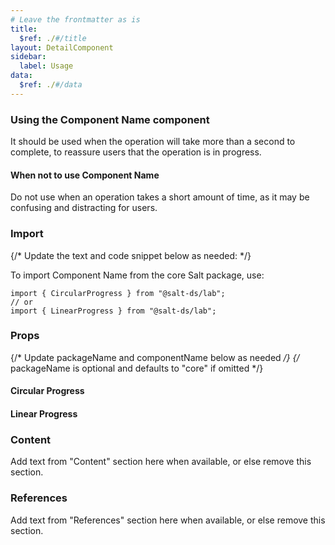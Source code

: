 ```yaml
---
# Leave the frontmatter as is
title:
  $ref: ./#/title
layout: DetailComponent
sidebar:
  label: Usage
data:
  $ref: ./#/data
---
```


### Using the Component Name component

It should be used when the operation will take more than a second to complete, to reassure users that the operation is in progress.

#### When not to use Component Name

Do not use when an operation takes a short amount of time, as it may be confusing and distracting for users.

### Import

{/* Update the text and code snippet below as needed: */}

To import Component Name from the core Salt package, use:

```
import { CircularProgress } from "@salt-ds/lab";
// or
import { LinearProgress } from "@salt-ds/lab";
```

### Props

{/* Update packageName and componentName below as needed */}
{/* packageName is optional and defaults to "core" if omitted */}

#### Circular Progress

<PropsTable packageName="core" componentName="CircularProgress" />

#### Linear Progress

<PropsTable packageName="core" componentName="LinearProgress" />

### Content

Add text from "Content" section here when available, or else remove this
section.

### References

Add text from "References" section here when available, or else remove this
section.
